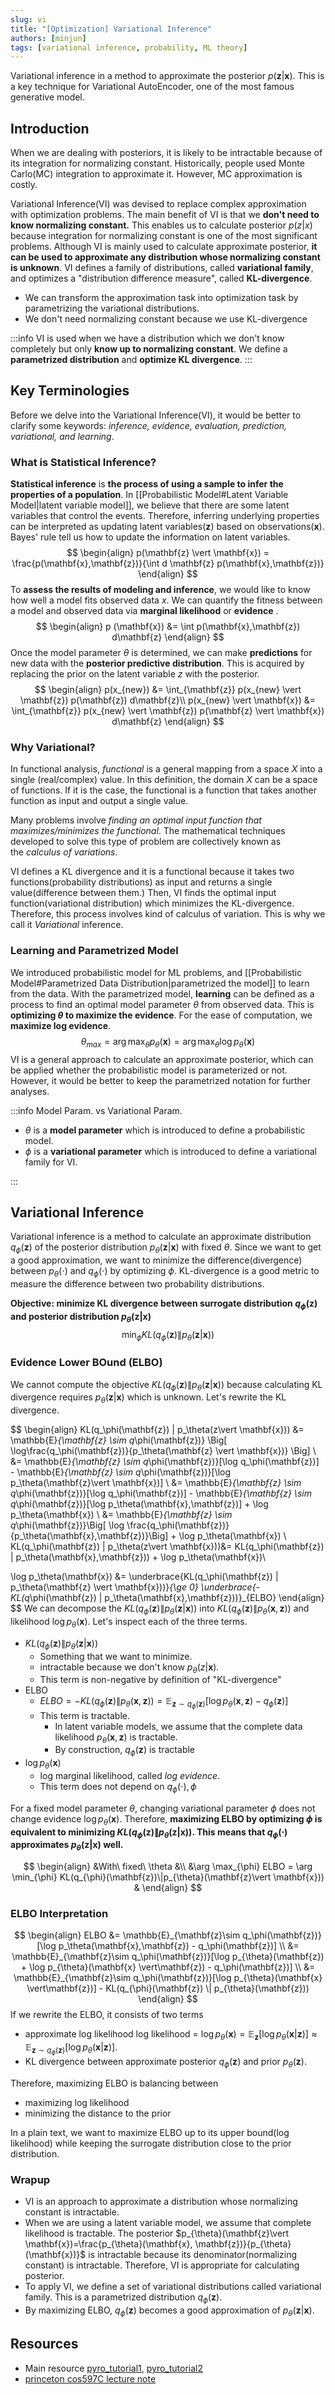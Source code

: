 ```yaml
---
slug: vi
title: "[Optimization] Variational Inference"
authors: [minjun]
tags: [variational inference, probability, ML theory]
---
```


Variational inference in a method to approximate the posterior $p(\mathbf{z}\vert\mathbf{x})$. This is a key technique for Variational AutoEncoder, one of the most famous generative model.

<!--truncate-->

## Introduction

When we are dealing with posteriors, it is likely to be intractable because of its integration for normalizing constant. Historically, people used Monte Carlo(MC) integration to approximate it. However, MC approximation is costly.

Variational Inference(VI) was devised to replace complex approximation with optimization problems. The main benefit of VI is that we **don't need to know normalizing constant.** This enables us to calculate posterior $p(z \vert x)$ because integration for normalizing constant is one of the most significant problems. Although VI is mainly used to calculate approximate posterior, **it can be used to approximate any distribution whose normalizing constant is unknown**. VI defines a family of distributions, called **variational family**, and optimizes a "distribution difference measure", called **KL-divergence**.
- We can transform the approximation task into optimization task by parametrizing the variational distributions.
- We don't need normalizing constant because we use KL-divergence

:::info
VI is used when we have a distribution which we don't know completely but only **know up to normalizing constant**. We define a **parametrized distribution** and **optimize KL divergence**.
:::

## Key Terminologies

Before we delve into the Variational Inference(VI), it would be better to clarify some keywords: *inference, evidence, evaluation, prediction, variational, and learning*.

### What is Statistical Inference?

**Statistical inference** is **the process of using a sample to infer the properties of a population**. In [[Probabilistic Model#Latent Variable Model|latent variable model]], we believe that there are some latent variables that control the events. Therefore, inferring underlying properties can be interpreted as updating latent variables($\mathbf{z}$) based on observations($\mathbf{x}$). Bayes' rule tell us how to update the information on latent variables.
$$
\begin{align}
p(\mathbf{z} \vert \mathbf{x}) = \frac{p(\mathbf{x},\mathbf{z})}{\int d \mathbf{z} p(\mathbf{x},\mathbf{z})}
\end{align}
$$
To **assess the results of modeling and inference**, we would like to know how well a model fits observed data $x$. We can quantify the fitness between a model and observed data via **marginal likelihood** or **evidence** .
$$
\begin{align}
p (\mathbf{x}) &= \int p(\mathbf{x},\mathbf{z}) d\mathbf{z}
\end{align}
$$
Once the model parameter $\theta$ is determined, we can make **predictions** for new data with the **posterior predictive distribution**. This is acquired by replacing the prior on the latent variable $z$ with the posterior.
$$
\begin{align}
p(x_{new}) &= \int_{\mathbf{z}} p(x_{new} \vert \mathbf{z}) p(\mathbf{z}) d\mathbf{z}\\
p(x_{new} \vert \mathbf{x}) &= \int_{\mathbf{z}} p(x_{new} \vert \mathbf{z}) p(\mathbf{z} \vert \mathbf{x}) d\mathbf{z}
\end{align}
$$

### Why Variational?

In functional analysis, *functional* is a general mapping from a space $X$ into a single (real/complex) value. In this definition, the domain $X$ can be a space of functions. If it is the case, the functional is a function that takes another function as input and output a single value.

Many problems involve *finding an optimal input function that maximizes/minimizes the functional*. The mathematical techniques developed to solve this type of problem are collectively known as the _calculus of variations_.

VI defines a KL divergence and it is a functional because it takes two functions(probability distributions) as input and returns a single value(difference between them.) Then, VI finds the optimal input function(variational distribution) which minimizes the KL-divergence. Therefore, this process involves kind of calculus of variation. This is why we call it *Variational* inference.

### Learning and Parametrized Model

We introduced probabilistic model for ML problems, and [[Probabilistic Model#Parametrized Data Distribution|parametrized the model]] to learn from the data. With the parametrized model, **learning** can be defined as a process to find an optimal model parameter $\theta$ from observed data. This is **optimizing $\theta$ to maximize the evidence**. For the ease of computation, we **maximize log evidence**.
$$
\theta_{max} = \arg \max_\theta p_\theta(\mathbf{x}) = \arg \max_\theta \log p_\theta(\mathbf{x})
$$
VI is a general approach to calculate an approximate posterior, which can be applied whether the probabilistic model is parameterized or not. However, it would be better to keep the parametrized notation for further analyses.

:::info Model Param. vs Variational Param.

 - $\theta$ is a **model parameter** which is introduced to define a probabilistic model.
 - $\phi$ is a **variational parameter** which is introduced to define a variational family for VI.

:::

## Variational Inference

Variational inference is a method to calculate an approximate distribution $q_{\phi}(\mathbf{z})$ of the posterior distribution $p_{\theta}(\mathbf{z} \vert \mathbf{x})$ with fixed $\theta$. Since we want to get a good approximation, we want to minimize the difference(divergence) between $p_{\theta}(\cdot)$ and $q_{\phi}(\cdot)$ by optimizing $\phi$. KL-divergence is a good metric to measure the difference between two probability distributions.

**Objective: minimize KL divergence between surrogate distribution $q_{\phi}(\mathbf{z})$ and posterior distribution $p_{\theta}(\mathbf{z}\vert \mathbf{x})$**
$$
\min_{\phi} KL(q_{\phi}(\mathbf{z}) \| p_{\theta}(\mathbf{z}\vert \mathbf{x}))
$$

### Evidence Lower BOund (ELBO)

We cannot compute the objective $KL(q_{\phi}(\mathbf{z}) \| p_{\theta}(\mathbf{z}\vert \mathbf{x}))$ because calculating KL divergence requires $p_{\theta}(\mathbf{z}\vert \mathbf{x})$ which is unknown. Let's rewrite the KL divergence.

$$
\begin{align}
KL(q_\phi(\mathbf{z}) \| p_\theta(z\vert \mathbf{x}))
&= \mathbb{E}_{\mathbf{z} \sim q_\phi(\mathbf{z})} \Big[ \log\frac{q_\phi(\mathbf{z})}{p_\theta(\mathbf{z} \vert \mathbf{x})} \Big] \\
&= \mathbb{E}_{\mathbf{z} \sim q_\phi(\mathbf{z})}[\log q_\phi(\mathbf{z})] - \mathbb{E}_{\mathbf{z} \sim q_\phi(\mathbf{z})}[\log p_\theta(\mathbf{z}\vert \mathbf{x})] \\
&= \mathbb{E}_{\mathbf{z} \sim q_\phi(\mathbf{z})}[\log q_\phi(\mathbf{z})] - \mathbb{E}_{\mathbf{z} \sim q_\phi(\mathbf{z})}[\log p_\theta(\mathbf{x},\mathbf{z})] + \log p_\theta(\mathbf{x}) \\
&= \mathbb{E}_{\mathbf{z} \sim q_\phi(\mathbf{z})}\Big[ \log \frac{q_\phi(\mathbf{z})}{p_\theta(\mathbf{x},\mathbf{z})}\Big] + \log p_\theta(\mathbf{x}) \\
KL(q_\phi(\mathbf{z}) \| p_\theta(z\vert \mathbf{x}))&= KL(q_\phi(\mathbf{z}) \| p_\theta(\mathbf{x},\mathbf{z})) + \log p_\theta(\mathbf{x})\\

\log p_\theta(\mathbf{x})
&= \underbrace{KL(q_\phi(\mathbf{z}) \| p_\theta(\mathbf{z} \vert \mathbf{x}))}_{\ge 0} \underbrace{- KL(q_\phi(\mathbf{z}) \| p_\theta(\mathbf{x},\mathbf{z}))}_{ELBO}
\end{align}
$$
We can decompose the $KL(q_\phi(\mathbf{z}) \| p_\theta(\mathbf{z}\vert \mathbf{x}))$ into $KL(q_\phi(\mathbf{z}) \| p_\theta(\mathbf{x},\mathbf{z}))$ and likelihood $\log p_\theta(\mathbf{x})$. Let's inspect each of the three terms.

- $KL(q_\phi(\mathbf{z}) \| p_\theta(\mathbf{z}\vert \mathbf{x}))$
	- Something that we want to minimize.
	- intractable because we don't know $p_\theta(z\vert \mathbf{x})$.
	- This term is non-negative by definition of "KL-divergence"
- ELBO
	- $ELBO = -KL(q_\phi(\mathbf{z}) \| p_\theta(\mathbf{x},\mathbf{z}))=\mathbb{E}_{\mathbf{z}\sim q_\phi(\mathbf{z})}[\log p_\theta(\mathbf{x},\mathbf{z}) - q_\phi(\mathbf{z})]$
	- This term is tractable.
		- In latent variable models, we assume that the complete data likelihood $p_\theta(\mathbf{x},\mathbf{z})$ is tractable.
		- By construction, $q_\phi(\mathbf{z})$ is tractable
- $\log p_\theta(\mathbf{x})$
	- log marginal likelihood, called *log evidence*.
	- This term does not depend on $q_\phi(\cdot), \phi$

For a fixed model parameter $\theta$, changing variational parameter $\phi$ does not change evidence $\log p_\theta(\mathbf{x})$. Therefore, **maximizing ELBO by optimizing $\phi$ is equivalent to minimizing $KL(q_\phi(\mathbf{z}) \| p_\theta(\mathbf{z}\vert \mathbf{x}))$. This means that $q_\phi(\cdot)$ approximates $p_{\theta}(\mathbf{z}\vert \mathbf{x})$ well.**

$$
\begin{align}
&With\ fixed\ \theta &\\
&\arg \max_{\phi} ELBO = \arg \min_{\phi} KL(q_{\phi}(\mathbf{z})\|p_{\theta}(\mathbf{z}\vert \mathbf{x})) &
\end{align}
$$

### ELBO Interpretation

$$
\begin{align}
ELBO
&= \mathbb{E}_{\mathbf{z}\sim q_\phi(\mathbf{z})}[\log p_\theta(\mathbf{x},\mathbf{z}) - q_\phi(\mathbf{z})] \\
&= \mathbb{E}_{\mathbf{z}\sim q_\phi(\mathbf{z})}[\log p_{\theta}(\mathbf{z}) + \log p_{\theta}(\mathbf{x} \vert\mathbf{z}) - q_\phi(\mathbf{z})] \\
&= \mathbb{E}_{\mathbf{z}\sim q_\phi(\mathbf{z})}[\log p_{\theta}(\mathbf{x} \vert\mathbf{z})] - KL(q_{\phi}(\mathbf{z}) \| p_{\theta}(\mathbf{z}))
\end{align}
$$
If we rewrite the ELBO, it consists of two terms
- approximate log likelihood
  log likelihood = $\log p_{\theta}(\mathbf{x})=\mathbb{E}_{\mathbf{z}}[\log p_\theta(\mathbf{x}\vert \mathbf{z})] \approx \mathbb{E}_{\mathbf{z} \sim q_{\phi}(\mathbf{z})}[\log p_\theta(\mathbf{x}\vert \mathbf{z})]$.
- KL divergence between approximate posterior $q_{\phi}(\mathbf{z})$ and prior $p_{\theta}(\mathbf{z})$.

Therefore, maximizing ELBO is balancing between
- maximizing log likelihood
- minimizing the distance to the prior

In a plain text, we want to maximize ELBO up to its upper bound(log likelihood) while keeping the surrogate distribution close to the prior distribution.

### Wrapup

- VI is an approach to approximate a distribution whose normalizing constant is intractable.
- When we are using a latent variable model, we assume that complete likelihood is tractable. The posterior $p_{\theta}(\mathbf{z}\vert \mathbf{x})=\frac{p_{\theta}(\mathbf{x}, \mathbf{z})}{p_{\theta}(\mathbf{x})}$ is intractable because its denominator(normalizing constant) is intractable. Therefore, VI is appropriate for calculating posterior.
- To apply VI, we define a set of variational distributions called variational family. This is a parametrized distribution $q_{\phi}(\mathbf{z})$.
- By maximizing ELBO, $q_{\phi}(\mathbf{z})$ becomes a good approximation of $p_{\theta}(\mathbf{z}\vert \mathbf{x})$.

## Resources

- Main resource [pyro_tutorial1](https://pyro.ai/examples/intro_long.html#Background:-inference,-learning-and-evaluation), [pyro_tutorial2](https://pyro.ai/examples/svi_part_i.html#Model-Learning)
- [princeton cos597C lecture note](https://www.cs.princeton.edu/courses/archive/fall11/cos597C/lectures/variational-inference-i.pdf)
